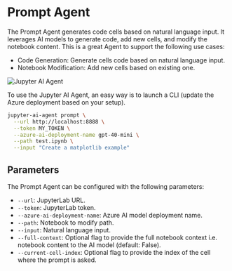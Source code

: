 # Prompt Agent

The Prompt Agent generates code cells based on natural language input. It leverages AI models to generate code, add new cells, and modify the notebook content. This is a great Agent to support the following use cases:

- Code Generation: Generate cells code based on natural language input.
- Notebook Modification: Add new cells based on existing one.

![Jupyter AI Agent](https://assets.datalayer.tech/jupyter-ai-agent/ai-agent-prompt-demo-terminal.gif)

To use the Jupyter AI Agent, an easy way is to launch a CLI (update the Azure deployment based on your setup).

```bash
jupyter-ai-agent prompt \
  --url http://localhost:8888 \
  --token MY_TOKEN \
  --azure-ai-deployment-name gpt-40-mini \
  --path test.ipynb \
  --input "Create a matplotlib example"
```

## Parameters

The Prompt Agent can be configured with the following parameters:
- `--url`: JupyterLab URL.
- `--token`: JupyterLab token.
- `--azure-ai-deployment-name`: Azure AI model deployment name.
- `--path`: Notebook to modify path.
- `--input`: Natural language input.
- `--full-context`: Optional flag to provide the full notebook context i.e. notebook content to the AI model (default: False).
- `--current-cell-index`: Optional flag to provide the index of the cell where the prompt is asked.
